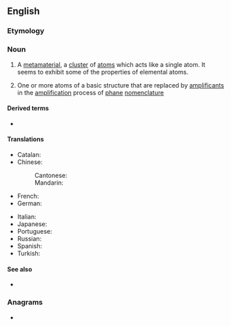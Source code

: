 ==English==
{{wikipedia}}

===Etymology===
{{prefix|super|atom|lang=en}}

===Noun===
{{en-noun}}
# {{lb|en|physics|chemistry}} A [[metamaterial]], a [[cluster]] of [[atom]]s which acts like a single atom. It seems to exhibit some of the properties of elemental atoms.
# {{lb|en|organic chemistry}} One or more atoms of a basic structure that are replaced by [[amplificant]]s in the [[amplification]] process of [[phane]] [[nomenclature]]

====Derived terms====
* {{l|en|superatomic}}

====Translations====
{{trans-top|a cluster of atoms which seems to exhibit some of the properties of elemental atoms}}
* Catalan: {{t|ca|superàtom|m}}
* Chinese:
*: Cantonese: {{t|yue|超原子|tr=ciu1 jyun4 zi2|sc=Hani}}
*: Mandarin: {{t|cmn|超原子|tr=chāoyuánzǐ|sc=Hani}}
* French: {{t+|fr|superatome|m}}
* German: {{t|de|Superatom|n}}
{{trans-mid}}
* Italian: {{t+|it|superatomo|m}}
* Japanese: {{t|ja|超原子|tr=ちょうげんし, chōgenshi}}
* Portuguese: {{t|pt|superátomo|m}}
* Russian: {{t|ru|сверхатом|m}}
* Spanish: {{t|es|superátomo|m}}
* Turkish: {{t|tr|süperatom|m}}
{{trans-bottom}}

====See also====
* {{l|en|supermolecule}}

===Anagrams===
* {{anagrams|en|a=aemoprstu|autosperm|mousetrap}}